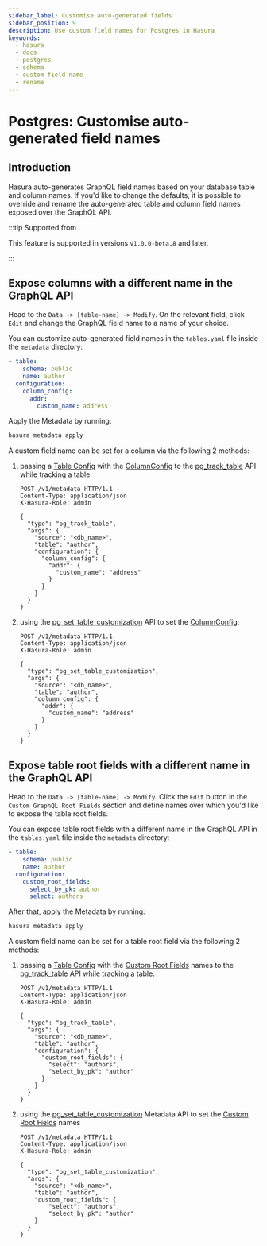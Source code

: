```yaml
---
sidebar_label: Customise auto-generated fields
sidebar_position: 9
description: Use custom field names for Postgres in Hasura
keywords:
  - hasura
  - docs
  - postgres
  - schema
  - custom field name
  - rename
---
```



# Postgres: Customise auto-generated field names

## Introduction

Hasura auto-generates GraphQL field names based on your database table and column names. If you'd like to change the
defaults, it is possible to override and rename the auto-generated table and column field names exposed over the GraphQL
API.

:::tip Supported from

This feature is supported in versions `v1.0.0-beta.8` and later.

:::

## Expose columns with a different name in the GraphQL API

<Tabs groupId="user-preference" className="api-tabs">
<TabItem value="console" label="Console">

Head to the `Data -> [table-name] -> Modify`. On the relevant field, click `Edit` and change the GraphQL field name to a
name of your choice.

<Thumbnail src="/img/schema/custom-field-name-column.png" alt="Customise GraphQL field name" />

</TabItem>
<TabItem value="cli" label="CLI">

You can customize auto-generated field names in the `tables.yaml` file inside the `metadata` directory:

```yaml {4-6}
- table:
    schema: public
    name: author
  configuration:
    column_config:
      addr:
        custom_name: address
```

Apply the Metadata by running:

```bash
hasura metadata apply
```

</TabItem>
<TabItem value="api" label="API">

A custom field name can be set for a column via the following 2 methods:

1.  passing a [Table Config](/api-reference/syntax-defs.mdx#table-config) with the
    [ColumnConfig](/api-reference/syntax-defs.mdx#columnconfig) to the
    [pg_track_table](/api-reference/metadata-api/table-view.mdx#metadata-pg-track-table) API while tracking a table:

    ```http
    POST /v1/metadata HTTP/1.1
    Content-Type: application/json
    X-Hasura-Role: admin

    {
      "type": "pg_track_table",
      "args": {
        "source": "<db_name>",
        "table": "author",
        "configuration": {
          "column_config": {
            "addr": {
              "custom_name": "address"
            }
          }
        }
      }
    }
    ```

2.  using the
    [pg_set_table_customization](/api-reference/metadata-api/table-view.mdx#metadata-pg-set-table-customization) API to
    set the [ColumnConfig](/api-reference/syntax-defs.mdx#columnconfig):

    ```http
    POST /v1/metadata HTTP/1.1
    Content-Type: application/json
    X-Hasura-Role: admin

    {
      "type": "pg_set_table_customization",
      "args": {
        "source": "<db_name>",
        "table": "author",
        "column_config": {
          "addr": {
            "custom_name": "address"
          }
        }
      }
    }
    ```

</TabItem>
</Tabs>

## Expose table root fields with a different name in the GraphQL API

<Tabs groupId="user-preference" className="api-tabs">
<TabItem value="console" label="Console">

Head to the `Data -> [table-name] -> Modify`. Click the `Edit` button in the `Custom GraphQL Root Fields` section and
define names over which you'd like to expose the table root fields.

<Thumbnail src="/img/schema/custom-field-name-root-fields.png" alt="Customise GraphQL root field" />

</TabItem>
<TabItem value="cli" label="CLI">

You can expose table root fields with a different name in the GraphQL API in the `tables.yaml` file inside the
`metadata` directory:

```yaml {4-7}
- table:
    schema: public
    name: author
  configuration:
    custom_root_fields:
      select_by_pk: author
      select: authors
```

After that, apply the Metadata by running:

```bash
hasura metadata apply
```

</TabItem>
<TabItem value="api" label="API">

A custom field name can be set for a table root field via the following 2 methods:

1.  passing a [Table Config](/api-reference/syntax-defs.mdx#table-config) with the
    [Custom Root Fields](/api-reference/syntax-defs.mdx#custom-root-fields) names to the
    [pg_track_table](/api-reference/metadata-api/table-view.mdx#metadata-pg-track-table) API while tracking a table:

    ```http
    POST /v1/metadata HTTP/1.1
    Content-Type: application/json
    X-Hasura-Role: admin

    {
      "type": "pg_track_table",
      "args": {
        "source": "<db_name>",
        "table": "author",
        "configuration": {
          "custom_root_fields": {
            "select": "authors",
            "select_by_pk": "author"
          }
        }
      }
    }
    ```

2.  using the
    [pg_set_table_customization](/api-reference/metadata-api/table-view.mdx#metadata-pg-set-table-customization)
    Metadata API to set the [Custom Root Fields](/api-reference/syntax-defs.mdx#custom-root-fields) names

    ```http
    POST /v1/metadata HTTP/1.1
    Content-Type: application/json
    X-Hasura-Role: admin

    {
      "type": "pg_set_table_customization",
      "args": {
        "source": "<db_name>",
        "table": "author",
        "custom_root_fields": {
            "select": "authors",
            "select_by_pk": "author"
        }
      }
    }
    ```

</TabItem>
</Tabs>
